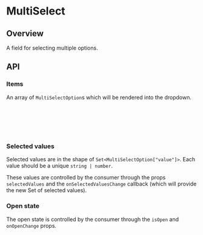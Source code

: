 
<Meta of={MultiSelectStories} />

# MultiSelect

<ResourceLinks
  sourceCode="https://github.com/cultureamp/kaizen-design-system/tree/main/packages/components/src/MultiSelect"
  designGuidelines="https://cultureamp.atlassian.net/wiki/spaces/DesignSystem/pages/3081896474/Select"
  className="!mb-8"
/>

<KaioNotification />

<Installation
  installCommand="yarn add @kaizen/components"
  importStatement='import { MultiSelect } from "@kaizen/components"'
/>

## Overview

A field for selecting multiple options.

<Canvas of={MultiSelectStories.Playground} />
<Controls of={MultiSelectStories.Playground} />

## API

### Items

An array of `MultiSelectOption`s which will be rendered into the dropdown.

```ts
export type MultiSelectOption = {
  label: string
  // Used for "value" attribute in option - must be unique
  value: string | number
}

```

<Canvas of={MultiSelectStories.Items} />

### Selected values

Selected values are in the shape of `Set<MultiSelectOption["value"]>`.
Each value should be a unique `string | number`.

These values are controlled by the consumer through the props `selectedValues` and
the `onSelectedValuesChange` callback (which will provide the new Set of selected values).

<Canvas of={MultiSelectStories.SelectedValues} />

### Open state

The open state is controlled by the consumer through the `isOpen` and `onOpenChange` props.

<Canvas of={MultiSelectStories.OpenState} />
